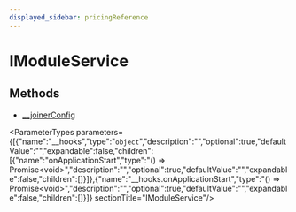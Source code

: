```yaml
---
displayed_sidebar: pricingReference
---
```



# IModuleService

## Methods

- [\_\_joinerConfig](../IModuleService/methods/pricing.IModuleService.__joinerConfig.mdx)

<ParameterTypes parameters={[{"name":"__hooks","type":"`object`","description":"","optional":true,"defaultValue":"","expandable":false,"children":[{"name":"onApplicationStart","type":"() => Promise&#60;void&#62;","description":"","optional":true,"defaultValue":"","expandable":false,"children":[]}]},{"name":"__hooks.onApplicationStart","type":"() => Promise&#60;void&#62;","description":"","optional":true,"defaultValue":"","expandable":false,"children":[]}]}  sectionTitle="IModuleService"/>
